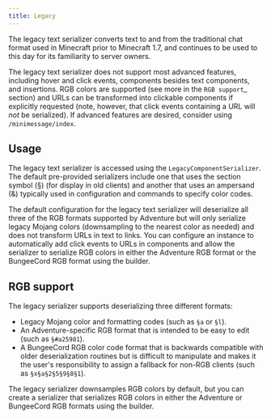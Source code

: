 ```yaml
---
title: Legacy
---
```



The legacy text serializer converts text to and from the traditional chat format used
in Minecraft prior to Minecraft 1.7, and continues to be used to this day for its
familiarity to server owners.

The legacy text serializer does not support most advanced features, including hover
and click events, components besides text components, and insertions. RGB colors
are supported (see more in the `RGB support`_ section) and URLs can be transformed
into clickable components if explicitly requested (note, however, that click events
containing a URL will *not* be serialized). If advanced features are desired, consider
using `/minimessage/index`.

<AdventureDependency artifact="adventure-text-serializer-legacy" project="api" />

## Usage

The legacy text serializer is accessed using the `LegacyComponentSerializer`. The default
pre-provided serializers include one that uses the section symbol (§) (for display in
old clients) and another that uses an ampersand (&) typically used in configuration and
commands to specify color codes.

The default configuration for the legacy text serializer will deserialize all three of
the RGB formats supported by Adventure but will only serialize legacy Mojang colors
(downsampling to the nearest color as needed) and does not transform URLs in text to
links. You can configure an instance to automatically add click events to URLs in
components and allow the serializer to serialize RGB colors in either the Adventure
RGB format or the BungeeCord RGB format using the builder.

RGB support
-----------

The legacy serializer supports deserializing three different formats:

* Legacy Mojang color and formatting codes (such as `§a` or `§l`).
* An Adventure-specific RGB format that is intended to be easy to edit
  (such as `§#a25981`).
* A BungeeCord RGB color code format that is backwards compatible with
  older deserialization routines but is difficult to manipulate and makes
  it the user's responsibility to assign a fallback for non-RGB clients (such
  as `§x§a§2§5§9§8§1`).

The legacy serializer downsamples RGB colors by default, but you can create a serializer
that serializes RGB colors in either the Adventure or BungeeCord RGB formats using the
builder.
